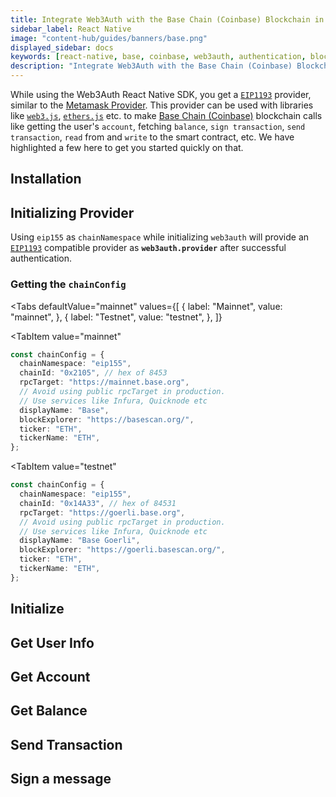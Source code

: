 ```yaml
---
title: Integrate Web3Auth with the Base Chain (Coinbase) Blockchain in React Native
sidebar_label: React Native
image: "content-hub/guides/banners/base.png"
displayed_sidebar: docs
keywords: [react-native, base, coinbase, web3auth, authentication, blockchain]
description: "Integrate Web3Auth with the Base Chain (Coinbase) Blockchain in React Native | Documentation - Web3Auth"
---
```



<SEO
  title="Integrate Web3Auth with the Base Chain (Coinbase) Blockchain in React Native"
  description="Integrate Web3Auth with the Base Chain (Coinbase) Blockchain in React Native | Documentation - Web3Auth"
  image="https://web3auth.io/docs/content-hub/guides/banners/base.png"
  slug="/connect-blockchain/evm/base/react-native"
/>

While using the Web3Auth React Native SDK, you get a [`EIP1193`](https://eips.ethereum.org/EIPS/eip-1193) provider, similar to the
[Metamask Provider](https://docs.metamask.io/guide/ethereum-provider.html). This provider can be used with libraries like
[`web3.js`](https://web3js.readthedocs.io/en/v1.2.8/getting-started.html), [`ethers.js`](https://docs.ethers.io/v5/getting-started/) etc. to make
[Base Chain (Coinbase)](https://base.org/) blockchain calls like getting the user's `account`, fetching `balance`, `sign transaction`,
`send transaction`, `read` from and `write` to the smart contract, etc. We have highlighted a few here to get you started quickly on that.

## Installation

<InstallationSnippet />

## Initializing Provider

Using `eip155` as `chainNamespace` while initializing `web3auth` will provide an [`EIP1193`](https://eips.ethereum.org/EIPS/eip-1193) compatible
provider as **`web3auth.provider`** after successful authentication.

### Getting the `chainConfig`

<Tabs
 defaultValue="mainnet"
  values={[
    { label: "Mainnet", value: "mainnet", },
    { label: "Testnet", value: "testnet", },
  ]}
>
<TabItem
  value="mainnet"
>

```typescript
const chainConfig = {
  chainNamespace: "eip155",
  chainId: "0x2105", // hex of 8453
  rpcTarget: "https://mainnet.base.org",
  // Avoid using public rpcTarget in production.
  // Use services like Infura, Quicknode etc
  displayName: "Base",
  blockExplorer: "https://basescan.org/",
  ticker: "ETH",
  tickerName: "ETH",
};
```

</TabItem>

<TabItem
  value="testnet"
>

```typescript
const chainConfig = {
  chainNamespace: "eip155",
  chainId: "0x14A33", // hex of 84531
  rpcTarget: "https://goerli.base.org",
  // Avoid using public rpcTarget in production.
  // Use services like Infura, Quicknode etc
  displayName: "Base Goerli",
  blockExplorer: "https://goerli.basescan.org/",
  ticker: "ETH",
  tickerName: "ETH",
};
```

</TabItem>
</Tabs>

## Initialize

<InitialisationSnippet />

## Get User Info

<UserInfoSnippet />

## Get Account

<GetAccountSnippet />

## Get Balance

<GetBalanceSnippet />

## Send Transaction

<SendTransactionSnippet />

## Sign a message

<SignMessageSnippet />
